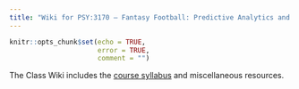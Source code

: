 ```yaml
---
title: "Wiki for PSY:3170 – Fantasy Football: Predictive Analytics and Empiricism (SEMESTER YEAR)"
---
```


```r
knitr::opts_chunk$set(echo = TRUE,
                      error = TRUE,
                      comment = "")
```

The Class Wiki includes the [course syllabus](syllabus.html) and miscellaneous resources.
